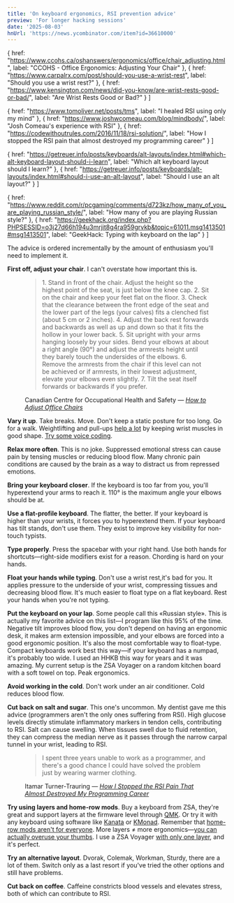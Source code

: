 ```yaml
---
title: 'On keyboard ergonomics, RSI prevention advice'
preview: 'For longer hacking sessions'
date: '2025-08-03'
hnUrl: 'https://news.ycombinator.com/item?id=36610000'
---
```



  {
    href: "https://www.ccohs.ca/oshanswers/ergonomics/office/chair_adjusting.html",
    label: "CCOHS - Office Ergonomics: Adjusting Your Chair"
  },
  {
    href: "https://www.carpalrx.com/post/should-you-use-a-wrist-rest",
    label: "Should you use a wrist rest?"
  },
  {
    href: "https://www.kensington.com/news/did-you-know/are-wrist-rests-good-or-bad/",
    label: "Are Wrist Rests Good or Bad?"
  }
]

  {
    href: "https://www.tomoliver.net/posts/tms",
    label: "I healed RSI using only my mind"
  },
  {
    href: "https://www.joshwcomeau.com/blog/mindbody/",
    label: "Josh Comeau's experience with RSI"
  },
  {
    href: "https://codewithoutrules.com/2016/11/18/rsi-solution/",
    label: "How I stopped the RSI pain that almost destroyed my programming career"
  }
]

  {
    href: "https://getreuer.info/posts/keyboards/alt-layouts/index.html#which-alt-keyboard-layout-should-i-learn",
    label: "Which alt keyboard layout should I learn?"
  },
  {
    href: "https://getreuer.info/posts/keyboards/alt-layouts/index.html#should-i-use-an-alt-layout",
    label: "Should I use an alt layout?"
  }
]

  {
    href: "https://www.reddit.com/r/pcgaming/comments/d723kz/how_many_of_you_are_playing_russian_style/",
    label: "How many of you are playing Russian style?"
  },
  {
    href: "https://geekhack.org/index.php?PHPSESSID=o3j27d66h194u3mrjit8g4ra959grvkb&topic=61011.msg1413501#msg1413501",
    label: "GeekHack: Typing with keyboard on the lap"
  }
]

The advice is ordered incrementally by the amount of enthusiasm you'll need to implement it.

<b>First off, adjust your chair</b>. I can't overstate how important this is.

<figure>
<blockquote>
1. Stand in front of the chair. Adjust the height so the highest point of the seat, is just below the knee cap.
2. Sit on the chair and keep your feet flat on the floor.
3. Check that the clearance between the front edge of the seat and the lower part of the legs (your calves) fits a clenched fist (about 5 cm or 2 inches).
4. Adjust the back rest forwards and backwards as well as up and down so that it fits the hollow in your lower back.
5. Sit upright with your arms hanging loosely by your sides. Bend your elbows at about a right angle (90°) and adjust the armrests height until they barely touch the undersides of the elbows.
6. Remove the armrests from the chair if this level can not be achieved or if armrests, in their lowest adjustment, <span class="highlight" data-hint="Otherwise, you'll have stiffness and pain in your trapezius">elevate your elbows even slightly</span>.
7. Tilt the seat itself forwards or backwards if you prefer.
</blockquote>
<p>Canadian Centre for Occupational Health and Safety —&nbsp;<cite><a href="https://www.ccohs.ca/oshanswers/ergonomics/office/chair_adjusting.html">How to Adjust Office Chairs</a></cite></p>
</figure>

<b>Vary it up</b>. Take breaks. Move. Don't keep a static posture for too long. Go for a walk. Weightlifting and pull-ups <a href="https://news.ycombinator.com/item?id=23577204">help a lot</a> by keeping wrist muscles in good shape. <a href="https://www.joshwcomeau.com/blog/hands-free-coding">Try some voice coding</a>.

<b>Relax more often</b>. <Sources sources={stressSources}>This is no joke</Sources>. Suppressed emotional stress can cause pain by tensing muscles or reducing blood flow. Many chronic pain conditions are caused by the brain as a way to distract us from repressed emotions.

<b>Bring your keyboard closer</b>. If the keyboard is too far from you, you'll hyperextend your arms to reach it. 110° is the maximum angle your elbows should be at.

<b>Use a flat-profile keyboard</b>. The flatter, the better. If your keyboard is higher than your wrists, it forces you to hyperextend them. If your keyboard has tilt stands, <span class="highlight" data-hint="Positive tilt angle significantly increases the pressure within carpal tunnel">don't use them</span>. They exist to improve key visibility for non-touch typists.

<ImageWithCaption image={magicHhkbImage} alt="Height comparison of Apple Magic Keyboard and HHKB" caption="Magic Keyboard vs HHKB" />

<b>Type properly</b>. Press the spacebar with your right hand. Use both hands for shortcuts—right-side modifiers exist for a reason. Chording is hard on your hands.

<b>Float your hands while typing</b>. Don't use a wrist rest,<Sources sources={wristRestSources}>it's bad for you</Sources>. It applies pressure to the underside of your wrist, compressing tissues and decreasing blood flow. It's much easier to float type on a flat keyboard. Rest your hands when you're not typing.

<b>Put the keyboard on your lap</b>. Some people call this <Sources sources={russianStyleSources}>«Russian style»</Sources>. This is actually my favorite advice on this list—I program like this 95% of the time. Negative tilt improves blood flow, you don't depend on having an ergonomic desk, it makes arm extension impossible, and your elbows are forced into a good ergonomic position. It's also the most comfortable way to float-type. Compact keyboards work best this way—if your keyboard has a numpad, it's probably too wide. I used an HHKB this way for years and it was amazing. My current setup is the ZSA Voyager on a random kitchen board with a soft towel on top. Peak ergonomics.

<ImageWithCaption image={voyagerImage} alt="ZSA Voyager on my lap" caption="ZSA Voyager on my lap" />

<b>Avoid working in the cold</b>. Don't work under an air conditioner. Cold reduces blood flow.

<b>Cut back on salt and sugar</b>. This one's uncommon. My dentist gave me this advice (programmers aren't the only ones suffering from RSI). High glucose levels directly stimulate inflammatory markers in tendon cells, contributing to RSI. Salt can cause swelling. When tissues swell due to fluid retention, they can compress the median nerve as it passes through the narrow carpal tunnel in your wrist, leading to RSI.

<figure>
<blockquote>
I spent three years unable to work as a programmer, and there's a good chance I could have solved the problem just by wearing warmer clothing.
</blockquote>
<p>Itamar Turner-Trauring —&nbsp;<cite><a href="https://codewithoutrules.com/2016/11/18/rsi-solution/">How I Stopped the RSI Pain That Almost Destroyed My Programming Career</a></cite></p>
</figure>

<b>Try using layers and home-row mods</b>. Buy a keyboard from ZSA, they're great and support layers at the firmware level through <a href="https://docs.qmk.fm">QMK</a>. Or try it with any keyboard using software like <a href="https://github.com/jtroo/kanata">Kanata</a> or <a href="https://github.com/kmonad/kmonad">KMonad</a>. Remember that <a href="https://getreuer.info/posts/keyboards/faqs/index.html#home-row-mods-are-hard-to-use">home-row mods aren't for everyone</a>. More layers ≠ more ergonomics—<a href="https://getreuer.info/posts/keyboards/thumb-ergo/index.html">you can actually overuse your thumbs</a>. I use a ZSA Voyager <a href="https://configure.zsa.io/voyager/layouts/6JN7l/latest/0">with only one layer</a>, and it's perfect.

<b>Try an alternative layout</b>. Dvorak, Colemak, Workman, Sturdy, <Sources sources={alternativeLayoutSources}>there are a lot of them</Sources>. Switch only as a last resort if you've tried the other options and still have problems.

<b>Cut back on coffee</b>. Caffeine constricts blood vessels and elevates stress, both of which can contribute to RSI.